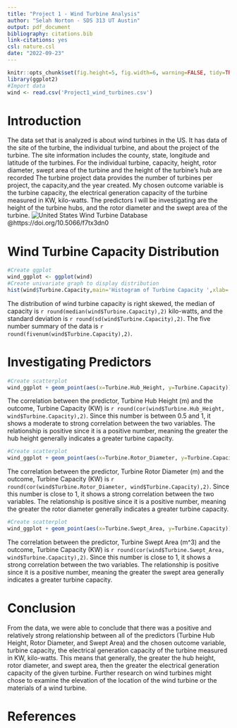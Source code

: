 ```yaml
---
title: "Project 1 - Wind Turbine Analysis"
author: "Selah Norton - SDS 313 UT Austin"
output: pdf_document
bibliography: citations.bib
link-citations: yes
csl: nature.csl
date: "2022-09-23"
---
```


```r
knitr::opts_chunk$set(fig.height=5, fig.width=6, warning=FALSE, tidy=TRUE, tidy.opts=list(width.cutoff=60))
library(ggplot2)
#Import data
wind <- read.csv('Project1_wind_turbines.csv')
```

# **Introduction**

The data set that is analyzed is about wind turbines in the US. It has data of the site of the turbine, the individual turbine, and about the project of the turbine. The site information includes the county, state, longitude and latitude of the turbines. For the individual turbine, capacity,  height, rotor diameter, swept area of the turbine and the height of the turbine's hub are recorded The turbine project data provides the number of turbines per project, the capacity,and the year created. My chosen outcome variable is the turbine capacity, the electrical generation capacity of the turbine measured in KW, kilo-watts. The predictors I will be investigating are the height of the turbine hubs, and the rotor diameter and the swept area of the turbine. 
![United States Wind Turbine Database](turbine.jpeg)
@https://doi.org/10.5066/f7tx3dn0


# **Wind Turbine Capacity Distribution**

```r
#Create ggplot
wind_ggplot <- ggplot(wind)
#Create univariate graph to display distribution
hist(wind$Turbine.Capacity,main='Histogram of Turbine Capacity ',xlab='Turbine Capacity (KW)', pch=20)
```

The distribution of wind turbine capacity is right skewed, the median of capacity is `r round(median(wind$Turbine.Capacity),2)` kilo-watts, and the standard deviation is `r round(sd(wind$Turbine.Capacity),2)`. The five number summary of the data is `r round(fivenum(wind$Turbine.Capacity),2)`. 


# **Investigating Predictors**

``` r
#Create scatterplot
wind_ggplot + geom_point(aes(x=Turbine.Hub_Height, y=Turbine.Capacity)) + labs(title='Relationship of Turbine Hub Height and Turbine Capacity', x='Turbine Hub Height (m)',y='Turbine Capacity (KW)')
``` 

The correlation between the predictor, Turbine Hub Height (m) and the outcome, Turbine Capacity (KW) is `r round(cor(wind$Turbine.Hub_Height, wind$Turbine.Capacity),2)`. Since this number is between 0.5 and 1, it shows a moderate to strong correlation between the two variables. The relationship is positive since it is a positive number, meaning the greater the hub height generally indicates a greater turbine capacity. 

``` r
#Create scatterplot
wind_ggplot + geom_point(aes(x=Turbine.Rotor_Diameter, y=Turbine.Capacity)) + labs(title='Relationship of Turbine Rotor Diameter and Turbine Capacity', x='Turbine Rotor Diameter (m)',y='Turbine Capacity (KW)')
``` 

The correlation between the predictor, Turbine Rotor Diameter (m) and the outcome, Turbine Capacity (KW) is `r round(cor(wind$Turbine.Rotor_Diameter, wind$Turbine.Capacity),2)`. Since this number is close to 1, it shows a strong correlation between the two variables. The relationship is positive since it is a positive number, meaning the greater the rotor diameter generally indicates a greater turbine capacity.

``` r
#Create scatterplot
wind_ggplot + geom_point(aes(x=Turbine.Swept_Area, y=Turbine.Capacity)) + labs(title='Relationship of Turbine Swept Area and Turbine Capacity', x='Swept Area (m^3)',y='Turbine Capacity (KW)')
``` 

The correlation between the predictor, Turbine Swept Area (m^3) and the outcome, Turbine Capacity (KW) is `r round(cor(wind$Turbine.Swept_Area, wind$Turbine.Capacity),2)`. Since this number is close to 1, it shows a strong correlation between the two variables. The relationship is positive since it is a positive number, meaning the greater the swept area generally indicates a greater turbine capacity.

# **Conclusion**

From the data, we were able to conclude that there was a positive and relatively strong relationship between all of the predictors (Turbine Hub Height, Rotor Diameter, and Swept Area) and the chosen outcome variable, turbine  capacity, the electrical generation capacity of the turbine measured in KW, kilo-watts. This means that generally, the greater the hub height, rotor diameter, and swept area, then the greater the electrical generation capacity of the given turbine. Further research on wind turbines might chose to examine the elevation of the location of the wind turbine or the materials of a wind turbine.  

# **References**

